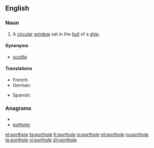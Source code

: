 ==English==

===Noun===
{{en-noun}}

# A [[circular]] [[window]] set in the [[hull]] of a [[ship]].

====Synonyms====
*[[scuttle]]

====Translations====
{{trans-top|circular window}}
* French: {{t+|fr|hublot|m}}
* German: {{t+|de|Bullauge|n}}
{{trans-mid}}
* Spanish: {{t-|es|tronera|f}}
{{trans-bottom}}

===Anagrams===
* {{alphagram|ehlooprt}}
* [[potholer#English|potholer]]

[[et:porthole]]
[[fa:porthole]]
[[fr:porthole]]
[[io:porthole]]
[[ml:porthole]]
[[ru:porthole]]
[[te:porthole]]
[[vi:porthole]]
[[zh:porthole]]